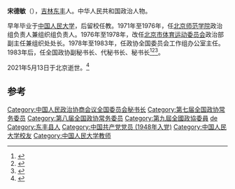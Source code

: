 '''宋德敏'''（{{bd|1930年|4月|2021年|5月13日|catIdx=Song}}），[[吉林|吉林]][[东丰|东丰]]人。中华人民共和国政治人物。

早年毕业于[[中国人民大学|中国人民大学]]，后留校任教。1971年至1976年，任[[北京师范学院|北京师范学院]]政治组负责人兼组织组负责人。1976年至1978年，改任[[北京市体育运动委员会|北京市体育运动委员会]]政治部副主任兼组织处处长。1978年至1983年，任政协全国委员会工作组办公室主任。1983年后，任全国政协副秘书长、代秘书长、秘书长<ref>{{cite news|title=宋德敏|url=http://www.dongfeng.gov.cn/Item.aspx?id=2978|accessdate=2014-12-06|newspaper=中国东丰}}{{Dead link|date=2018年9月 |bot=InternetArchiveBot |fix-attempted=yes }}</ref><ref>{{cite news|title=历届全国政协主席、副主席、秘书长|url=http://news.qq.com/a/20130311/001903.htm|accessdate=2014-12-06|newspaper=腾讯网|archive-date=2014-12-09|archive-url=https://web.archive.org/web/20141209220042/http://news.qq.com/a/20130311/001903.htm|dead-url=no}}</ref><ref>{{cite news|title=北京市钓协换届选举 宋德敏和张发强成名誉主席|url=http://sports.sohu.com/20110105/n278694208.shtml|accessdate=2014-12-06|newspaper=搜狐网|archive-date=2014-12-08|archive-url=https://web.archive.org/web/20141208054354/http://sports.sohu.com/20110105/n278694208.shtml|dead-url=no}}</ref>。

2021年5月13日于北京逝世。<ref>{{Cite web|title=宋德敏同志逝世|url=https://www.chinanews.com/gn/2021/06-03/9492013.shtml|access-date=2021-06-04|date=2021-06-03|work=[[中新网|中新网]]|language=zh}}</ref>

==参考==
{{reflist}}
{{中国政治人物小作品}}
{{DEFAULTSORT:song demin}}
[[Category:中国人民政治协商会议全国委员会秘书长|Category:中国人民政治协商会议全国委员会秘书长]]
[[Category:第七届全国政协常务委员|Category:第七届全国政协常务委员]]
[[Category:第八届全国政协常务委员|Category:第八届全国政协常务委员]]
[[Category:第九屆全國政協委員|Category:第九屆全國政協委員]]
[[Category:宋姓|de]]
[[Category:东丰县人|Category:东丰县人]]
[[Category:中国共产党党员_(1948年入党)|Category:中国共产党党员 (1948年入党)]]
[[Category:中国人民大学校友|Category:中国人民大学校友]]
[[Category:中国人民大学教师|Category:中国人民大学教师]]